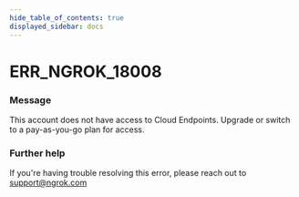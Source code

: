 ```yaml
---
hide_table_of_contents: true
displayed_sidebar: docs
---
```



# ERR_NGROK_18008

### Message
This account does not have access to Cloud Endpoints. Upgrade or switch to a pay-as-you-go plan for access.

<ErrorDetails error='err_ngrok_18008' />


### Further help
If you're having trouble resolving this error, please reach out to [support@ngrok.com](mailto:support@ngrok.com?subject=Help%20with%20ERR_NGROK_18008)

